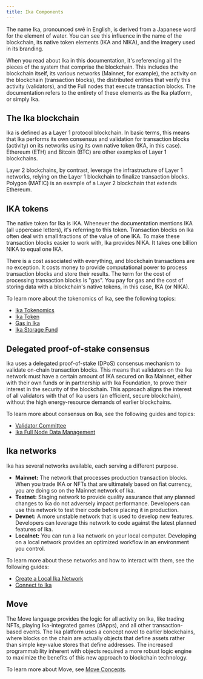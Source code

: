 ```yaml
---
title: Ika Components
---
```


The name Ika, pronounced swē in English, is derived from a Japanese word for the element of water. You can see this influence in the name of the blockchain, its native token elements (IKA and NIKA), and the imagery used in its branding. 

When you read about Ika in this documentation, it's referencing all the pieces of the system that comprise the blockchain. This includes the blockchain itself, its various networks (Mainnet, for example), the activity on the blockchain (transaction blocks), the distributed entities that verify this activity (validators), and the Full nodes that execute transaction blocks. The documentation refers to the entirety of these elements as the Ika platform, or simply Ika.

## The Ika blockchain

Ika is defined as a Layer 1 protocol blockchain. In basic terms, this means that Ika performs its own consensus and validation for transaction blocks (activity) on its networks using its own native token (IKA, in this case). Ethereum (ETH) and Bitcoin (BTC) are other examples of Layer 1 blockchains. 

Layer 2 blockchains, by contrast, leverage the infrastructure of Layer 1 networks, relying on the Layer 1 blockchain to finalize transaction blocks. Polygon (MATIC) is an example of a Layer 2 blockchain that extends Ethereum.

## IKA tokens

The native token for Ika is IKA. Whenever the documentation mentions IKA (all uppercase letters), it's referring to this token. Transaction blocks on Ika often deal with small fractions of the value of one IKA. To make these transaction blocks easier to work with, Ika provides NIKA. It takes one billion NIKA to equal one IKA. 

There is a cost associated with everything, and blockchain transactions are no exception. It costs money to provide computational power to process transaction blocks and store their results. The term for the cost of processing transaction blocks is "gas". You pay for gas and the cost of storing data with a blockchain's native tokens, in this case, IKA (or NIKA).

To learn more about the tokenomics of Ika, see the following topics:

- [Ika Tokenomics](./tokenomics.mdx)
- [Ika Token](./tokenomics/ika-coin.mdx)
- [Gas in Ika](./tokenomics/gas-in-ika.mdx)
- [Ika Storage Fund](./tokenomics/storage-fund.mdx)

## Delegated proof-of-stake consensus

Ika uses a delegated proof-of-stake (DPoS) consensus mechanism to validate on-chain transaction blocks. This means that validators on the Ika network must have a certain amount of IKA secured on Ika Mainnet, either with their own funds or in partnership with Ika Foundation, to prove their interest in the security of the blockchain. This approach aligns the interest of all validators with that of Ika users (an efficient, secure blockchain), without the high energy-resource demands of earlier blockchains. 

To learn more about consensus on Ika, see the following guides and topics:

- [Validator Committee](guides/operator/validator-committee.mdx)
- [Ika Full Node Data Management](guides/operator/data-management.mdx) 
  


## Ika networks

Ika has several networks available, each serving a different purpose.

- **Mainnet:** The network that processes production transaction blocks. When you trade IKA or NFTs that are ultimately based on fiat currency, you are doing so on the Mainnet network of Ika.
- **Testnet:** Staging network to provide quality assurance that any planned changes to Ika do not adversely impact performance. Developers can use this network to test their code before placing it in production.
- **Devnet:** A more unstable network that is used to develop new features. Developers can leverage this network to code against the latest planned features of Ika.
- **Localnet:** You can run a Ika network on your local computer. Developing on a local network provides an optimized workflow in an environment you control. 

To learn more about these networks and how to interact with them, see the following guides:

- [Create a Local Ika Network](guides/developer/getting-started/local-network.mdx)
- [Connect to Ika](guides/developer/getting-started/connect.mdx)

## Move

The Move language provides the logic for all activity on Ika, like trading NFTs, playing Ika-integrated games (dApps), and all other transaction-based events. The Ika platform uses a concept novel to earlier blockchains, where blocks on the chain are actually objects that define assets rather than simple key-value stores that define addresses. The increased programmability inherent with objects required a more robust logic engine to maximize the benefits of this new approach to blockchain technology. 

To learn more about Move, see [Move Concepts](./ika-move-concepts.mdx).
